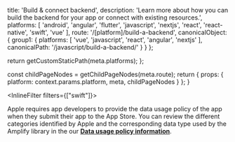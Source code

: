 
  title: 'Build & connect backend',
  description: 'Learn more about how you can build the backend for your app or connect with existing resources.',
  platforms: [
    'android',
    'angular',
    'flutter',
    'javascript',
    'nextjs',
    'react',
    'react-native',
    'swift',
    'vue'
  ],
  route: '/[platform]/build-a-backend',
  canonicalObject: {
    group1: {
      platforms: [
        'vue',
        'javascript',
        'react',
        'angular',
        'nextjs'
      ],
      canonicalPath: '/javascript/build-a-backend/'
    }
  }
};

  return getCustomStaticPath(meta.platforms);
};

  const childPageNodes = getChildPageNodes(meta.route);
  return {
    props: {
      platform: context.params.platform,
      meta,
      childPageNodes
    }
  };
}

<Overview childPageNodes={props.childPageNodes} />

<InlineFilter filters={["swift"]}>

<Callout info>

Apple requires app developers to provide the data usage policy of the app when they submit their app to the App Store. You can review the different categories identified by Apple and the corresponding data type used by the Amplify library in the our **[Data usage policy information](/[platform]/build-a-backend/auth/data-usage-policy/)**.

</Callout>

</InlineFilter>
